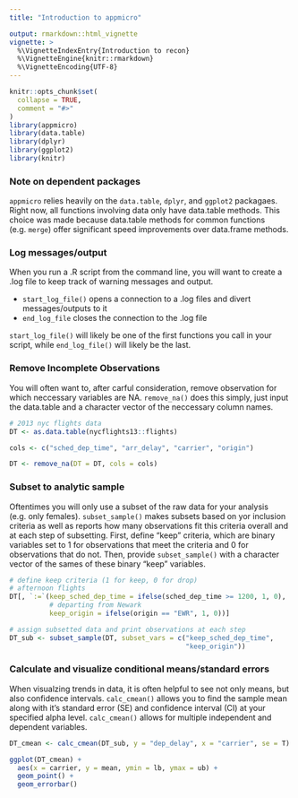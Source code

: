 ```yaml
---
title: "Introduction to appmicro"

output: rmarkdown::html_vignette
vignette: >
  %\VignetteIndexEntry{Introduction to recon}
  %\VignetteEngine{knitr::rmarkdown}
  %\VignetteEncoding{UTF-8}
---
```


```r
knitr::opts_chunk$set(
  collapse = TRUE,
  comment = "#>"
)
library(appmicro)
library(data.table)
library(dplyr)
library(ggplot2)
library(knitr)
```


### Note on dependent packages
`appmicro` relies heavily on the `data.table`, `dplyr`, and `ggplot2` packagaes. Right now, all functions involving data only have data.table methods. This choice was made because data.table methods for common functions (e.g. `merge`) offer significant speed improvements over data.frame methods.

### Log messages/output
When you run a .R script from the command line, you will want to create a .log file to keep track of warning messages and output.

* `start_log_file()` opens a connection to a .log files and divert messages/outputs to it
* `end_log_file` closes the connection to the .log file

`start_log_file()` will likely be one of the first functions you call in your script, while `end_log_file()` will likely be the last.

### Remove Incomplete Observations
You will often want to, after carful consideration, remove observation for which neccessary variables are NA. `remove_na()` does this simply, just input the data.table and a character vector of the neccessary column names. 
```r
# 2013 nyc flights data
DT <- as.data.table(nycflights13::flights)

cols <- c("sched_dep_time", "arr_delay", "carrier", "origin")

DT <- remove_na(DT = DT, cols = cols)
```

### Subset to analytic sample
Oftentimes you will only use a subset of the raw data for your analysis (e.g. only females). `subset_sample()` makes subsets based on yor inclusion criteria as well as reports how many observations fit this criteria overall and at each step of subsetting. First, define "keep" criteria, which are binary variables set to 1 for observations that meet the criteria and 0 for observations that do not. Then, provide `subset_sample()` with a character vector of the sames of these binary "keep" variables.
```r
# define keep criteria (1 for keep, 0 for drop)
# afternoon flights
DT[, `:=`(keep_sched_dep_time = ifelse(sched_dep_time >= 1200, 1, 0),
          # departing from Newark
          keep_origin = ifelse(origin == "EWR", 1, 0))]

# assign subsetted data and print observations at each step
DT_sub <- subset_sample(DT, subset_vars = c("keep_sched_dep_time",
                                            "keep_origin"))
```

### Calculate and visualize conditional means/standard errors
When visualzing trends in data, it is often helpful to see not only means, but also confidence intervals. `calc_cmean()` allows you to find the sample mean along with it's standard error (SE) and confidence interval (CI) at your specified alpha level. `calc_cmean()` allows for multiple independent and dependent variables. 

```r
DT_cmean <- calc_cmean(DT_sub, y = "dep_delay", x = "carrier", se = T)

ggplot(DT_cmean) + 
  aes(x = carrier, y = mean, ymin = lb, ymax = ub) + 
  geom_point() + 
  geom_errorbar()
```